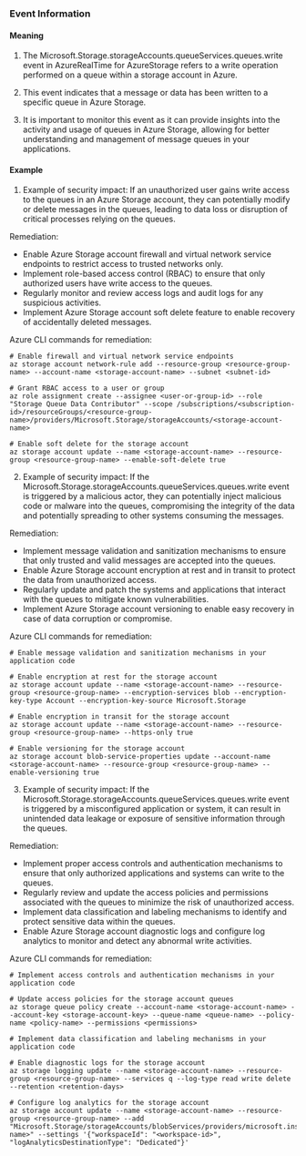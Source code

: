 
### Event Information

#### Meaning

1. The Microsoft.Storage.storageAccounts.queueServices.queues.write event in AzureRealTime for AzureStorage refers to a write operation performed on a queue within a storage account in Azure.

2. This event indicates that a message or data has been written to a specific queue in Azure Storage.

3. It is important to monitor this event as it can provide insights into the activity and usage of queues in Azure Storage, allowing for better understanding and management of message queues in your applications.

#### Example

1. Example of security impact: If an unauthorized user gains write access to the queues in an Azure Storage account, they can potentially modify or delete messages in the queues, leading to data loss or disruption of critical processes relying on the queues.

Remediation:
- Enable Azure Storage account firewall and virtual network service endpoints to restrict access to trusted networks only.
- Implement role-based access control (RBAC) to ensure that only authorized users have write access to the queues.
- Regularly monitor and review access logs and audit logs for any suspicious activities.
- Implement Azure Storage account soft delete feature to enable recovery of accidentally deleted messages.

Azure CLI commands for remediation:
```
# Enable firewall and virtual network service endpoints
az storage account network-rule add --resource-group <resource-group-name> --account-name <storage-account-name> --subnet <subnet-id>

# Grant RBAC access to a user or group
az role assignment create --assignee <user-or-group-id> --role "Storage Queue Data Contributor" --scope /subscriptions/<subscription-id>/resourceGroups/<resource-group-name>/providers/Microsoft.Storage/storageAccounts/<storage-account-name>

# Enable soft delete for the storage account
az storage account update --name <storage-account-name> --resource-group <resource-group-name> --enable-soft-delete true
```

2. Example of security impact: If the Microsoft.Storage.storageAccounts.queueServices.queues.write event is triggered by a malicious actor, they can potentially inject malicious code or malware into the queues, compromising the integrity of the data and potentially spreading to other systems consuming the messages.

Remediation:
- Implement message validation and sanitization mechanisms to ensure that only trusted and valid messages are accepted into the queues.
- Enable Azure Storage account encryption at rest and in transit to protect the data from unauthorized access.
- Regularly update and patch the systems and applications that interact with the queues to mitigate known vulnerabilities.
- Implement Azure Storage account versioning to enable easy recovery in case of data corruption or compromise.

Azure CLI commands for remediation:
```
# Enable message validation and sanitization mechanisms in your application code

# Enable encryption at rest for the storage account
az storage account update --name <storage-account-name> --resource-group <resource-group-name> --encryption-services blob --encryption-key-type Account --encryption-key-source Microsoft.Storage

# Enable encryption in transit for the storage account
az storage account update --name <storage-account-name> --resource-group <resource-group-name> --https-only true

# Enable versioning for the storage account
az storage account blob-service-properties update --account-name <storage-account-name> --resource-group <resource-group-name> --enable-versioning true
```

3. Example of security impact: If the Microsoft.Storage.storageAccounts.queueServices.queues.write event is triggered by a misconfigured application or system, it can result in unintended data leakage or exposure of sensitive information through the queues.

Remediation:
- Implement proper access controls and authentication mechanisms to ensure that only authorized applications and systems can write to the queues.
- Regularly review and update the access policies and permissions associated with the queues to minimize the risk of unauthorized access.
- Implement data classification and labeling mechanisms to identify and protect sensitive data within the queues.
- Enable Azure Storage account diagnostic logs and configure log analytics to monitor and detect any abnormal write activities.

Azure CLI commands for remediation:
```
# Implement access controls and authentication mechanisms in your application code

# Update access policies for the storage account queues
az storage queue policy create --account-name <storage-account-name> --account-key <storage-account-key> --queue-name <queue-name> --policy-name <policy-name> --permissions <permissions>

# Implement data classification and labeling mechanisms in your application code

# Enable diagnostic logs for the storage account
az storage logging update --name <storage-account-name> --resource-group <resource-group-name> --services q --log-type read write delete --retention <retention-days>

# Configure log analytics for the storage account
az storage account update --name <storage-account-name> --resource-group <resource-group-name> --add "Microsoft.Storage/storageAccounts/blobServices/providers/microsoft.insights/diagnosticSettings/<setting-name>" --settings '{"workspaceId": "<workspace-id>", "logAnalyticsDestinationType": "Dedicated"}'
```

